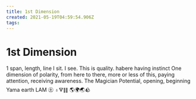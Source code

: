 ```yaml
---
title: 1st Dimension
created: 2021-05-19T04:59:54.906Z
tags:
---
```


# 1st Dimension

1
span, length, line
I sit. I see.
This is quality.
habere
having
instinct
One dimension of polarity,
from here to there,
more or less of this,
paying attention,
receiving awareness.
The Magician
Potential, opening, beginning
Yama
earth
LAM
㊏ ♁🜃䷁
🌎🌍🌏🪨
